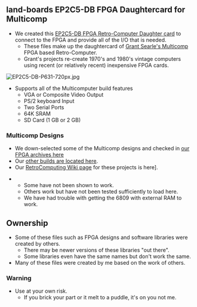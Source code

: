== land-boards EP2C5-DB FPGA Daughtercard for Multicomp  ==

* We created this [http://land-boards.com/blwiki/index.php?title=EP2C5-DB EP2C5-DB FPGA Retro-Computer Daughter card] to connect to the FPGA and provide all of the I/O that is needed.
** These files make up the daughtercard of [http://searle.hostei.com/grant/Multicomp/index.html Grant Searle's Multicomp] FPGA based Retro-Computer.
** Grant's projects re-create 1970's and 1980's vintage computers using recent (or relatively recent) inexpensive FPGA cards.

<img src="http://land-boards.com/blwiki/images/a/a1/EP2C5-DB-P631-720px.jpg" alt="EP2C5-DB-P631-720px.jpg" title="EP2C5-DB" />

* Supports all of the Multicomputer build features
** VGA or Composite Video Output
** PS/2 keyboard Input
** Two Serial Ports
** 64K SRAM
** SD Card (1 GB or 2 GB)

=== Multicomp Designs ===

* We down-selected some of the Multicomp designs and checked in [https://github.com/douggilliland/Retro-Computers/tree/master/FPGA%20Retro%20Computers/MultiComp%20Archives our FPGA archives here]
* Our [https://github.com/douggilliland/MultiComp other builds are located here].
* Our [http://land-boards.com/blwiki/index.php?title=RetroComputing RetroComputing Wiki page] for these projects is here].

** Some have not been shown to work.
** Others work but have not been tested sufficiently to load here.
** We have had trouble with getting the 6809 with external RAM to work.

== Ownership ==

* Some of these files such as FPGA designs and software libraries were created by others.
** There may be newer versions of these libraries "out there".
** Some libraries even have the same names but don't work the same.
* Many of these files were created by me based on the work of others.

=== Warning ===

* Use at your own risk.
** If you brick your part or it melt to a puddle, it's on you not me.
